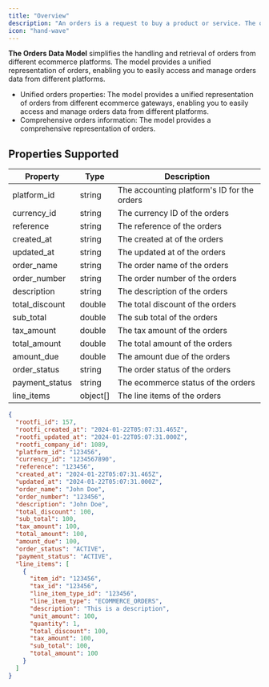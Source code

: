 ```yaml
---
title: "Overview"
description: "An orders is a request to buy a product or service. The orders data model simplifies the handling and retrieval of orders from different ecommerce gateways. The model provides a unified representation of orders, enabling you to easily access and manage orders data from different platforms."
icon: "hand-wave"
---
```


**The Orders Data Model** simplifies the handling and retrieval of orders from different ecommerce platforms. The model provides a unified representation of orders, enabling you to easily access and manage orders data from different platforms.

- Unified orders properties: The model provides a unified representation of orders from different ecommerce gateways, enabling you to easily access and manage orders data from different platforms.
- Comprehensive orders information: The model provides a comprehensive representation of orders.

## Properties Supported

| Property       | Type     | Description                                 |
| -------------- | -------- | ------------------------------------------- |
| platform_id    | string   | The accounting platform's ID for the orders |
| currency_id    | string   | The currency ID of the orders               |
| reference      | string   | The reference of the orders                 |
| created_at     | string   | The created at of the orders                |
| updated_at     | string   | The updated at of the orders                |
| order_name     | string   | The order name of the orders                |
| order_number   | string   | The order number of the orders              |
| description    | string   | The description of the orders               |
| total_discount | double   | The total discount of the orders            |
| sub_total      | double   | The sub total of the orders                 |
| tax_amount     | double   | The tax amount of the orders                |
| total_amount   | double   | The total amount of the orders              |
| amount_due     | double   | The amount due of the orders                |
| order_status   | string   | The order status of the orders              |
| payment_status | string   | The ecommerce status of the orders          |
| line_items     | object[] | The line items of the orders                |

<ResponseExample name="The Dispute Object" >

```json The Dispute Response Object
{
  "rootfi_id": 157,
  "rootfi_created_at": "2024-01-22T05:07:31.465Z",
  "rootfi_updated_at": "2024-01-22T05:07:31.000Z",
  "rootfi_company_id": 1089,
  "platform_id": "123456",
  "currency_id": "1234567890",
  "reference": "123456",
  "created_at": "2024-01-22T05:07:31.465Z",
  "updated_at": "2024-01-22T05:07:31.000Z",
  "order_name": "John Doe",
  "order_number": "123456",
  "description": "John Doe",
  "total_discount": 100,
  "sub_total": 100,
  "tax_amount": 100,
  "total_amount": 100,
  "amount_due": 100,
  "order_status": "ACTIVE",
  "payment_status": "ACTIVE",
  "line_items": [
    {
      "item_id": "123456",
      "tax_id": "123456",
      "line_item_type_id": "123456",
      "line_item_type": "ECOMMERCE_ORDERS",
      "description": "This is a description",
      "unit_amount": 100,
      "quantity": 1,
      "total_discount": 100,
      "tax_amount": 100,
      "sub_total": 100,
      "total_amount": 100
    }
  ]
}
```

</ResponseExample>
